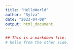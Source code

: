 ```yaml
---
title: "HelloWorld"
author: "Sylva"
date: "2023-04-08"
output: html_document
---
```


```r
## This is a markdown file.
# hello from the other side. 
```

